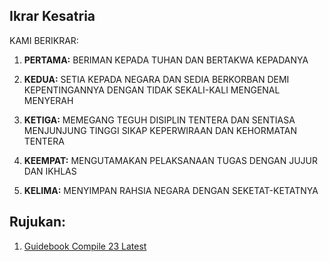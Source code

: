 ## Ikrar Kesatria

KAMI BERIKRAR:

1. **PERTAMA:** BERIMAN KEPADA TUHAN DAN BERTAKWA KEPADANYA

2. **KEDUA:** SETIA KEPADA NEGARA DAN SEDIA BERKORBAN DEMI KEPENTINGANNYA DENGAN TIDAK SEKALI-KALI MENGENAL MENYERAH

3. **KETIGA:** MEMEGANG TEGUH DISIPLIN TENTERA DAN SENTIASA MENJUNJUNG TINGGI SIKAP KEPERWIRAAN DAN KEHORMATAN TENTERA

4. **KEEMPAT:** MENGUTAMAKAN PELAKSANAAN TUGAS DENGAN JUJUR DAN IKHLAS

5. **KELIMA:** MENYIMPAN RAHSIA NEGARA DENGAN SEKETAT-KETATNYA

## Rujukan:
1. [Guidebook Compile 23 Latest](/Guidebook%20Compile%2023%20Latest.pdf)